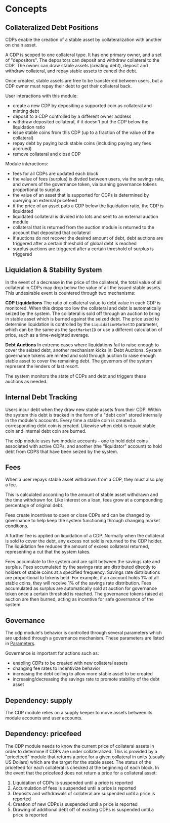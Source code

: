 
# Concepts

## Collateralized Debt Positions

CDPs enable the creation of a stable asset by collateralization with another on chain asset.

A CDP is scoped to one collateral type. It has one primary owner, and a set of "depositors". The depositors can deposit and withdraw collateral to the CDP. The owner can draw stable assets (creating debt), deposit and withdraw collateral, and repay stable assets to cancel the debt.

Once created, stable assets are free to be transferred between users, but a CDP owner must repay their debt to get their collateral back.

User interactions with this module:

- create a new CDP by depositing a supported coin as collateral and minting debt
- deposit to a CDP controlled by a different owner address
- withdraw deposited collateral, if it doesn't put the CDP below the liquidation ratio
- issue stable coins from this CDP (up to a fraction of the value of the collateral)
- repay debt by paying back stable coins (including paying any fees accrued)
- remove collateral and close CDP

Module interactions:

- fees for all CDPs are updated each block
- the value of fees (surplus) is divded between users, via the savings rate, and owners of the governance token, via burning governance tokens proportional to surplus
- the value of an asset that is supported for CDPs is determined by querying an external pricefeed
- if the price of an asset puts a CDP below the liquidation ratio, the CDP is liquidated
- liquidated collateral is divided into lots and sent to an external auction module
- collateral that is returned from the auction module is returned to the account that deposited that collateral
- if auctions do not recover the desired amount of debt, debt auctions are triggered after a certain threshold of global debt is reached
- surplus auctions are triggered after a certain threshold of surplus is triggered

## Liquidation & Stability System

In the event of a decrease in the price of the collateral, the total value of all collateral in CDPs may drop below the value of all the issued stable assets. This undesirable event is countered through two mechanisms:

**CDP Liquidations** The ratio of collateral value to debt value in each CDP is monitored. When this drops too low the collateral and debt is automatically seized by the system. The collateral is sold off through an auction to bring in stable asset which is burned against the seized debt. The price used to determine liquidation is controlled by the `LiquidationMarketID` parameter, which can be the same as the `SpotMarketID` or use a different calculation of price, such as a time-weighted average.

**Debt Auctions** In extreme cases where liquidations fail to raise enough to cover the seized debt, another mechanism kicks in: Debt Auctions. System governance tokens are minted and sold through auction to raise enough stable asset to cover the remaining debt. The governors of the system represent the lenders of last resort.

The system monitors the state of CDPs and debt and triggers these auctions as needed.

## Internal Debt Tracking

Users incur debt when they draw new stable assets from their CDP. Within the system this debt is tracked in the form of a "debt coin" stored internally in the module's accounts. Every time a stable coin is created a corresponding debt coin is created. Likewise when debt is repaid stable coin and internal debt coin are burned.

The cdp module uses two module accounts - one to hold debt coins associated with active CDPs, and another (the "liquidator" account) to hold debt from CDPS that have been seized by the system.

## Fees

When a user repays stable asset withdrawn from a CDP, they must also pay a fee.

This is calculated according to the amount of stable asset withdrawn and the time withdrawn for. Like interest on a loan, fees grow at a compounding percentage of original debt.

Fees create incentives to open or close CDPs and can be changed by governance to help keep the system functioning through changing market conditions.

A further fee is applied on liquidation of a CDP. Normally when the collateral is sold to cover the debt, any excess not sold is returned to the CDP holder. The liquidation fee reduces the amount of excess collateral returned, representing a cut that the system takes.

Fees accumulate to the system and are split between the savings rate and surplus. Fees accumulated by the savings rate are distributed directly to holders of stable coins at a specified frequency. Savings rate distributions are proportional to tokens held. For example, if an account holds 1% of all stable coins, they will receive 1% of the savings rate distribution. Fees accumulated as surplus are automatically sold at auction for governance token once a certain threshold is reached. The governance tokens raised at auction are then burned, acting as incentive for safe governance of the system.

## Governance

The cdp module's behavior is controlled through several parameters which are updated through a governance mechanism. These parameters are listed in [Parameters](04_params.md).

Governance is important for actions such as:

- enabling CDPs to be created with new collateral assets
- changing fee rates to incentivize behavior
- increasing the debt ceiling to allow more stable asset to be created
- increasing/decreasing the savings rate to promote stability of the debt asset

## Dependency: supply

The CDP module relies on a supply keeper to move assets between its module accounts and user accounts.

## Dependency: pricefeed

The CDP module needs to know the current price of collateral assets in order to determine if CDPs are under collateralized. This is provided by a "pricefeed" module that returns a price for a given collateral in units (usually US Dollars) which are the target for the stable asset. The status of the pricefeed for each collateral is checked at the beginning of each block. In the event that the pricefeed does not return a price for a collateral asset:

1. Liquidation of CDPs is suspended until a price is reported
2. Accumulation of fees is suspended until a price is reported
3. Deposits and withdrawals of collateral are suspended until a price is reported
4. Creation of new CDPs is suspended until a price is reported
5. Drawing of additional debt off of existing CDPs is suspended until a price is reported

